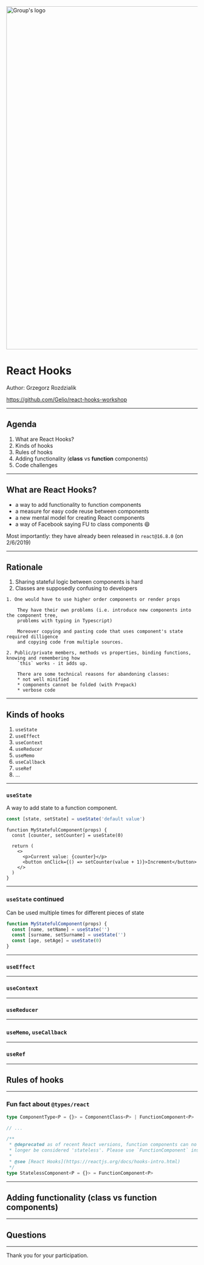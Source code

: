 

<Head>
  <title>React Hooks</title>
</Head>

<img src="./static/jak-zyc-na-froncie.png" alt="Group's logo" width="900" />

# React Hooks

Author: Grzegorz Rozdzialik

https://github.com/Gelio/react-hooks-workshop

---

## Agenda

1. What are React Hooks?
2. Kinds of hooks
3. Rules of hooks
4. Adding functionality (**class** vs **function** components)
5. Code challenges

---

## What are React Hooks?

- a way to add functionality to function components
- a measure for easy code reuse between components
- a new mental model for creating React components
- a way of Facebook saying FU to class components 😄

Most importantly: they have already been released in `react@16.8.0` (on 2/6/2019)

---

## Rationale

1. Sharing stateful logic between components is hard
2. Classes are supposedly confusing to developers

```notes
1. One would have to use higher order components or render props

    They have their own problems (i.e. introduce new components into the component tree,
    problems with typing in Typescript)

    Moreover copying and pasting code that uses component's state required dilligence
    and copying code from multiple sources.

2. Public/private members, methods vs properties, binding functions, knowing and remembering how
    `this` works - it adds up.

    There are some technical reasons for abandoning classes:
    * not well minified
    * components cannot be folded (with Prepack)
    * verbose code
```

---

## Kinds of hooks

1. `useState`
2. `useEffect`
3. `useContext`
4. `useReducer`
5. `useMemo`
6. `useCallback`
7. `useRef`
8. ...

---

### `useState`

A way to add state to a function component.

```ts
const [state, setState] = useState('default value')
```

```tsx
function MyStatefulComponent(props) {
  const [counter, setCounter] = useState(0)

  return (
    <>
      <p>Current value: {counter}</p>
      <button onClick={() => setCounter(value + 1)}>Increment</button>
    </>
  )
}
```

---

### `useState` continued

Can be used multiple times for different pieces of state

```ts
function MyStatefulComponent(props) {
  const [name, setName] = useState('')
  const [surname, setSurname] = useState('')
  const [age, setAge] = useState(0)
}
```

---

### `useEffect`

---

### `useContext`

---

### `useReducer`

---

### `useMemo`, `useCallback`

---

### `useRef`

---

## Rules of hooks

---

### Fun fact about `@types/react`

```ts
type ComponentType<P = {}> = ComponentClass<P> | FunctionComponent<P>

// ...

/**
 * @deprecated as of recent React versions, function components can no
 * longer be considered 'stateless'. Please use `FunctionComponent` instead.
 *
 * @see [React Hooks](https://reactjs.org/docs/hooks-intro.html)
 */
type StatelessComponent<P = {}> = FunctionComponent<P>
```

---

## Adding functionality (**class** vs **function** components)

---

## Questions

---

Thank you for your participation.
